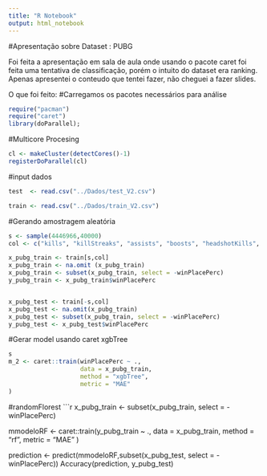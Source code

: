 ```yaml
---
title: "R Notebook"
output: html_notebook
---
```


#Apresentação sobre Dataset : PUBG

Foi feita a apresentação em sala de aula
onde usando o pacote caret foi feita uma tentativa de classificação, porém o intuito do dataset era ranking.
Apenas apresentei o conteudo que tentei fazer, não cheguei a fazer slides.

O que foi feito:
#Carregamos os pacotes necessários para análise
```r
require("pacman")
require("caret")
library(doParallel);
```

#Multicore Procesing
```r
cl <- makeCluster(detectCores()-1)
registerDoParallel(cl)
```

#input dados
```r
test  <- read.csv("../Dados/test_V2.csv")

train <- read.csv("../Dados/train_V2.csv")

```

#Gerando amostragem aleatória
```r
s <- sample(4446966,40000)
col <- c("kills", "killStreaks", "assists", "boosts", "headshotKills", "heals", "revives", "winPlacePerc")

x_pubg_train <- train[s,col]
x_pubg_train <- na.omit (x_pubg_train)
x_pubg_train <- subset(x_pubg_train, select = -winPlacePerc)
y_pubg_train <- x_pubg_train$winPlacePerc


x_pubg_test <- train[-s,col]
x_pubg_test <- na.omit(x_pubg_train)
x_pubg_test <- subset(x_pubg_train, select = -winPlacePerc)
y_pubg_test <- x_pubg_test$winPlacePerc


```

#Gerar model usando caret xgbTree
```r
s
m_2 <- caret::train(winPlacePerc ~ .,
                    data = x_pubg_train,
                    method = "xgbTree",
                    metric = "MAE"
)
```

#randomFlorest
```r
x_pubg_train <- subset(x_pubg_train, select = -winPlacePerc)

 mmodeloRF <- caret::train(y_pubg_train ~ .,
                            data = x_pubg_train,
                            method = "rf",
                            metric = "MAE"
)
 
 prediction <- predict(mmodeloRF,subset(x_pubg_test, select = -winPlacePerc))
 Accuracy(prediction, y_pubg_test)

